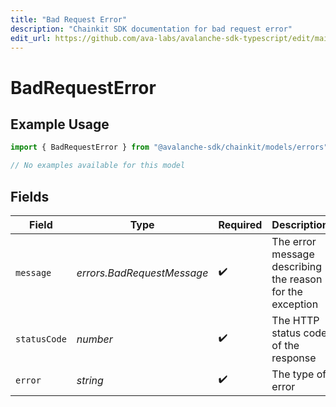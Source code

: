 ```yaml
---
title: "Bad Request Error"
description: "Chainkit SDK documentation for bad request error"
edit_url: https://github.com/ava-labs/avalanche-sdk-typescript/edit/main/chainkit/docs/models/errors/badrequesterror.md
---
```


# BadRequestError

## Example Usage

```typescript
import { BadRequestError } from "@avalanche-sdk/chainkit/models/errors";

// No examples available for this model
```

## Fields

| Field                                                     | Type                                                      | Required                                                  | Description                                               | Example                                                   |
| --------------------------------------------------------- | --------------------------------------------------------- | --------------------------------------------------------- | --------------------------------------------------------- | --------------------------------------------------------- |
| `message`                                                 | *errors.BadRequestMessage*                                | :heavy_check_mark:                                        | The error message describing the reason for the exception |                                                           |
| `statusCode`                                              | *number*                                                  | :heavy_check_mark:                                        | The HTTP status code of the response                      | 400                                                       |
| `error`                                                   | *string*                                                  | :heavy_check_mark:                                        | The type of error                                         | Bad Request                                               |